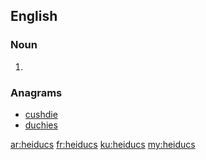 ==English==

===Noun===
{{head|en|plural}}

# {{plural of|heiduc|lang=en}}

===Anagrams===
* [[cushdie#English|cushdie]]
* [[duchies#English|duchies]]

[[ar:heiducs]]
[[fr:heiducs]]
[[ku:heiducs]]
[[my:heiducs]]
